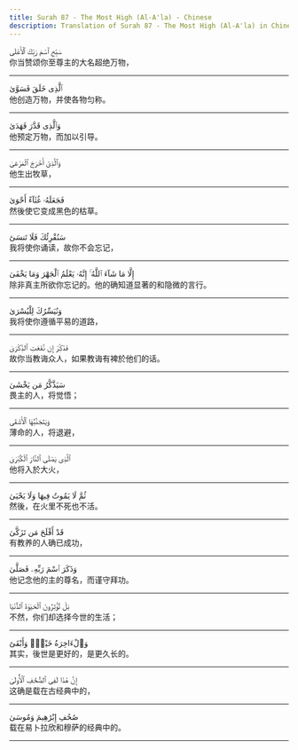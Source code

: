 ```yaml
---
title: Surah 87 - The Most High (Al-A'la) - Chinese
description: Translation of Surah 87 - The Most High (Al-A'la) in Chinese
---
```





<Aside type="quran" title="1">
سَبِّحِ ٱسْمَ رَبِّكَ ٱلْأَعْلَى
</Aside>

<Aside type="reference" title="1">
你当赞颂你至尊主的大名超绝万物，
</Aside>

---

<Aside type="quran" title="2">
ٱلَّذِى خَلَقَ فَسَوَّىٰ
</Aside>

<Aside type="reference" title="2">
他创造万物，并使各物匀称。
</Aside>

---

<Aside type="quran" title="3">
وَٱلَّذِى قَدَّرَ فَهَدَىٰ
</Aside>

<Aside type="reference" title="3">
他预定万物，而加以引导。
</Aside>

---

<Aside type="quran" title="4">
وَٱلَّذِىٓ أَخْرَجَ ٱلْمَرْعَىٰ
</Aside>

<Aside type="reference" title="4">
他生出牧草，
</Aside>

---

<Aside type="quran" title="5">
فَجَعَلَهُۥ غُثَآءً أَحْوَىٰ
</Aside>

<Aside type="reference" title="5">
然後使它变成黑色的枯草。
</Aside>

---

<Aside type="quran" title="6">
سَنُقْرِئُكَ فَلَا تَنسَىٰٓ
</Aside>

<Aside type="reference" title="6">
我将使你诵读，故你不会忘记，
</Aside>

---

<Aside type="quran" title="7">
إِلَّا مَا شَآءَ ٱللَّهُ ۚ إِنَّهُۥ يَعْلَمُ ٱلْجَهْرَ وَمَا يَخْفَىٰ
</Aside>

<Aside type="reference" title="7">
除非真主所欲你忘记的。他的确知道显著的和隐微的言行。
</Aside>

---

<Aside type="quran" title="8">
وَنُيَسِّرُكَ لِلْيُسْرَىٰ
</Aside>

<Aside type="reference" title="8">
我将使你遵循平易的道路，
</Aside>

---

<Aside type="quran" title="9">
فَذَكِّرْ إِن نَّفَعَتِ ٱلذِّكْرَىٰ
</Aside>

<Aside type="reference" title="9">
故你当教诲众人，如果教诲有裨於他们的话。
</Aside>

---

<Aside type="quran" title="10">
سَيَذَّكَّرُ مَن يَخْشَىٰ
</Aside>

<Aside type="reference" title="10">
畏主的人，将觉悟；
</Aside>

---

<Aside type="quran" title="11">
وَيَتَجَنَّبُهَا ٱلْأَشْقَى
</Aside>

<Aside type="reference" title="11">
薄命的人，将退避，
</Aside>

---

<Aside type="quran" title="12">
ٱلَّذِى يَصْلَى ٱلنَّارَ ٱلْكُبْرَىٰ
</Aside>

<Aside type="reference" title="12">
他将入於大火，
</Aside>

---

<Aside type="quran" title="13">
ثُمَّ لَا يَمُوتُ فِيهَا وَلَا يَحْيَىٰ
</Aside>

<Aside type="reference" title="13">
然後，在火里不死也不活。
</Aside>

---

<Aside type="quran" title="14">
قَدْ أَفْلَحَ مَن تَزَكَّىٰ
</Aside>

<Aside type="reference" title="14">
有教养的人确已成功，
</Aside>

---

<Aside type="quran" title="15">
وَذَكَرَ ٱسْمَ رَبِّهِۦ فَصَلَّىٰ
</Aside>

<Aside type="reference" title="15">
他记念他的主的尊名，而谨守拜功。
</Aside>

---

<Aside type="quran" title="16">
بَلْ تُؤْثِرُونَ ٱلْحَيَوٰةَ ٱلدُّنْيَا
</Aside>

<Aside type="reference" title="16">
不然，你们却选择今世的生活；
</Aside>

---

<Aside type="quran" title="17">
وَٱلْءَاخِرَةُ خَيْرٌۭ وَأَبْقَىٰٓ
</Aside>

<Aside type="reference" title="17">
其实，後世是更好的，是更久长的。
</Aside>

---

<Aside type="quran" title="18">
إِنَّ هَٰذَا لَفِى ٱلصُّحُفِ ٱلْأُولَىٰ
</Aside>

<Aside type="reference" title="18">
这确是载在古经典中的，
</Aside>

---

<Aside type="quran" title="19">
صُحُفِ إِبْرَٰهِيمَ وَمُوسَىٰ
</Aside>

<Aside type="reference" title="19">
载在易卜拉欣和穆萨的经典中的。
</Aside>

---
